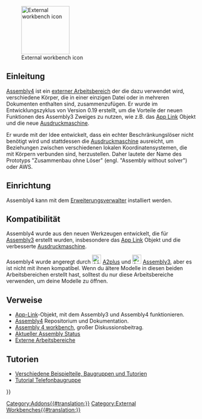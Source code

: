<languages/>

[[Image:Assembly4_workbench_icon.svg|thumb|128px|External workbench icon]]

<span id="Introduction"></span>
== Einleitung ==

{{TOCright}}

[[Assembly4_Workbench/de|Assembly4]] ist ein [[external_workbenches/de|externer Arbeitsbereich]] der die dazu verwendet wird, verschiedene Körper, die in einer einzigen Datei oder in mehreren Dokumenten enthalten sind, zusammenzufügen. Er wurde im Entwicklungszyklus von Version 0.19 erstellt, um die Vorteile der neuen Funktionen des Assembly3 Zweiges zu nutzen, wie z.B. das [[App_Link/de|App Link]] Objekt und die neue [[expressions/de|Ausdruckmaschine]].

Er wurde mit der Idee entwickelt, dass ein echter Beschränkungslöser nicht benötigt wird und stattdessen die [[expressions|Ausdruckmaschine]] ausreicht, um Beziehungen zwischen verschiedenen lokalen Koordinatensystemen, die mit Körpern verbunden sind, herzustellen. Daher lautete der Name des Prototyps "Zusammenbau ohne Löser" (engl. "Assembly without solver") oder AWS.

<span id="Installation"></span>
==Einrichtung==

Assembly4 kann mit dem [[Std_AddonMgr/de|Erweiterungsverwalter]] installiert werden.

<span id="Compatibility"></span>
== Kompatibilität ==

Assembly4 wurde aus den neuen Werkzeugen entwickelt, die für [[Assembly3_Workbench/de|Assembly3]] erstellt wurden, insbesondere das [[App_Link/de|App Link]] Objekt und die verbesserte [[expressions/de|Ausdruckmaschine]].

Assembly4 wurde angeregt durch [[File:A2p_workbench.svg|24px]] [[A2plus_Workbench/de|A2plus]] und [[File:Assembly3_workbench_icon.svg|24px]] [[Assembly3_Workbench/de|Assembly3]], aber es ist nicht mit ihnen kompatibel. Wenn du ältere Modelle in diesen beiden Arbeitsbereichen erstellt hast, solltest du nur diese Arbeitsbereiche verwenden, um deine Modelle zu öffnen.

<span id="Links"></span>
== Verweise ==

* [[App_Link/de|App-Link]]-Objekt, mit dem Assembly3 und Assembly4 funktionieren.
* [https://github.com/oursland/FreeCAD_Assembly4 Assembly4] Repositorium und Dokumentation.
* [https://forum.freecad.org/viewtopic.php?f=20&t=34806 Assembly 4 workbench], großer Diskussionsbeitrag.
* [https://forum.freecad.org/viewtopic.php?f=20&t=34583 Aktueller Assembly Status]
* [[External_workbenches/de|Externe Arbeitsbereiche]]

<span id="Tutorials"></span>
== Tutorien ==

*[https://github.com/Zolko-123/FreeCAD_Examples Verschiedene Beispielteile, Baugruppen und Tutorien]
*[https://github.com/thermalling/FreeCADAsm4_TutorialSubassembly/ Tutorial Telefonbaugruppe]

{{Userdocnavi{{#translation:}}}}
[[Category:Addons{{#translation:}}]]
[[Category:External Workbenches{{#translation:}}]]